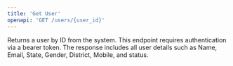 ```yaml
---
title: 'Get User'
openapi: 'GET /users/{user_id}'
---
```


Returns a user by ID from the system. This endpoint requires authentication via a bearer token. The response includes all user details such as Name, Email, State, Gender, District, Mobile, and status.
